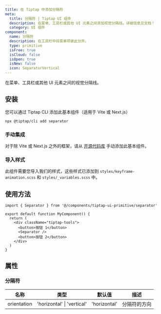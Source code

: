 ```yaml
---
title: 在 Tiptap 中添加分隔符
meta:
  title: 分隔符 | Tiptap UI 组件
  description: 在菜单、工具栏或其他 UI 元素之间添加视觉分隔线。详细信息见文档！
  category: UI 组件
component:
  name: 分隔符
  description: 在工具栏中将菜单项彼此分开。
  type: primitive
  isFree: true
  isCloud: false
  isOpen: true
  isNew: false
  icon: SeparatorVertical
---
```



在菜单、工具栏或其他 UI 元素之间的视觉分隔线。

<CodeDemo
  isScrollable
  isSmall
  src="https://template.tiptap.dev/preview/tiptap-ui-primitive/separator"
/>

## 安装
您可以通过 Tiptap CLI 添加此基本组件（适用于 Vite 或 Next.js）

```bash
npx @tiptap/cli add separator
```

### 手动集成
对于除 Vite 或 Next.js 之外的框架，请从 [开源代码库](https://github.com/ueberdosis/tiptap-ui-components/tree/main/apps/web/src/components/tiptap-ui-primitive/separator) 手动添加此基本组件。


### 导入样式

此组件需要您导入我们的样式，这些样式已添加到 `styles/keyframe-animation.scss` 和 `styles/_variables.scss` 中。

## 使用方法

```tsx
import { Separator } from '@/components/tiptap-ui-primitive/separator'

export default function MyComponent() {
  return (
    <div className="tiptap-tools">
      <button>按钮 1</button>
      <Separator />
      <button>按钮 2</button>
    </div>
  )
}
```

## 属性

### 分隔符

| 名称        | 类型                       | 默认值      | 描述                          |
| ----------- | -------------------------- | ------------ | ----------------------------- |
| orientation | 'horizontal' \| 'vertical' | 'horizontal' | 分隔符的方向                  |